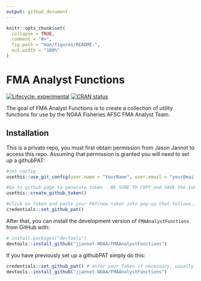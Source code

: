 ```yaml
---
output: github_document
---
```


<!-- README.md is generated from README.Rmd. Please edit that file -->

```r
knitr::opts_chunk$set(
  collapse = TRUE,
  comment = "#>",
  fig.path = "man/figures/README-",
  out.width = "100%"
)
```

# FMA Analyst Functions

<!-- badges: start -->
[![Lifecycle: experimental](https://img.shields.io/badge/lifecycle-experimental-orange.svg)](https://lifecycle.r-lib.org/articles/stages.html#experimental)
[![CRAN status](https://www.r-pkg.org/badges/version/FMAAnalystFunctions)](https://CRAN.R-project.org/package=FMAAnalystFunctions)
<!-- badges: end -->

The goal of FMA Analyst Functions is to create a collection of utility functions for use by the NOAA Fisheries AFSC FMA Analyst Team.

## Installation

This is a private repo, you must first obtain permission from Jason Jannot to access this repo. Assuming that permission is granted you will need to set up a githubPAT:

```r
#set config
usethis::use_git_config(user.name = "YourName", user.email = "your@mail.com")

#Go to github page to generate token - BE SURE TO COPY and SAVE the token somewhere you can find it.
usethis::create_github_token()

#click on Token and paste your PAT/new token into pop-up that follows...
credentials::set_github_pat()
```

After that, you can install the development version of `FMAAnalystFunctions` from GitHub with:

```r
# install.packages("devtools")
devtools::install_github("jjannot-NOAA/FMAAnalystFunctions")
```
If you have previously set up a githubPAT simply do this:

```r
credentials::set_github_pat() # enter your Token if necessary, usually not
devtools::install_github("jjannot-NOAA/FMAAnalystFunctions")
```

<!-- ## Example -->

<!-- This is a basic example which shows you how to solve a common problem: -->

<!-- ```{r example} -->
<!-- library(FMAAnalystFunctions) -->
<!-- ## basic example code -->
<!-- ``` -->

<!-- What is special about using `README.Rmd` instead of just `README.md`? You can include R chunks like so: -->

<!-- ```{r cars} -->
<!-- summary(cars) -->
<!-- ``` -->

<!-- You'll still need to render `README.Rmd` regularly, to keep `README.md` up-to-date. `devtools::build_readme()` is handy for this. You could also use GitHub Actions to re-render `README.Rmd` every time you push. An example workflow can be found here: <https://github.com/r-lib/actions/tree/v1/examples>. -->

<!-- You can also embed plots, for example: -->

<!-- ```{r pressure, echo = FALSE} -->
<!-- plot(pressure) -->
<!-- ``` -->

<!-- In that case, don't forget to commit and push the resulting figure files, so they display on GitHub and CRAN. -->
